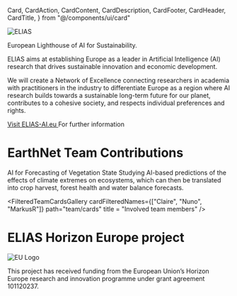   Card,
  CardAction,
  CardContent,
  CardDescription,
  CardFooter,
  CardHeader,
  CardTitle,
} from "@/components/ui/card"


<div className="flex justify-center my-8">
  <img src="/projects/logo_elias.png" alt="ELIAS" className="w-64 h-auto" />
</div>



European Lighthouse of AI for Sustainability.

ELIAS aims at establishing Europe as a leader in Artificial Intelligence (AI) research that drives sustainable innovation and economic development.

We will create a Network of Excellence connecting researchers in academia with practitioners in the industry to differentiate Europe as a region where AI research builds towards a sustainable long-term future for our planet, contributes to a cohesive society, and respects individual preferences and rights.



<div className="grid grid-cols-1 md:grid-cols-2 lg:grid-cols-3 gap-4">
  
  <Card className="w-full max-w-sm hover:bg-[var(--accent)] transition-colors duration-200">
    <CardHeader>
    <CardTitle> <a href='https://elias-ai.eu/' target='_blank'> Visit ELIAS-AI.eu </a> </CardTitle>
      <CardDescription>  For further information </CardDescription>
    </CardHeader>
  </Card>

</div>


<h1 className="text-3xl font-bold text-center -mb-6">EarthNet Team Contributions</h1>
<div></div>

<div className="grid grid-cols-1 md:grid-cols-2 lg:grid-cols-3 gap-4">
  
  <Card className="w-full max-w-sm hover:bg-[var(--accent)] transition-colors duration-200">
    <CardHeader>
    <CardTitle> AI for Forecasting of Vegetation State </CardTitle>
      <CardDescription>Studying AI-based predictions of the effects of climate extremes on ecosystems, which can then be translated into crop harvest, forest health and water balance forecasts. </CardDescription>
    </CardHeader>
  </Card>

</div>


<FilteredTeamCardsGallery
    cardFilteredNames={["Claire", "Nuno", "MarkusR"]}
    path="team/cards"
    title = "Involved team members"
/>


<h1 className="text-3xl font-bold text-center -mb-6">ELIAS Horizon Europe project</h1>
<div></div>


<div className="flex items-start gap-4 my-8">
  <img src="/logo_funding_eu.jpg" alt="EU Logo" className="w-72 h-auto flex-shrink-0" />
  <p className="text-sm text-gray-600">
    This project has received funding from the European Union’s Horizon  Europe  research  and  innovation  programme  under  grant  agreement 101120237.   
  </p>
</div>


